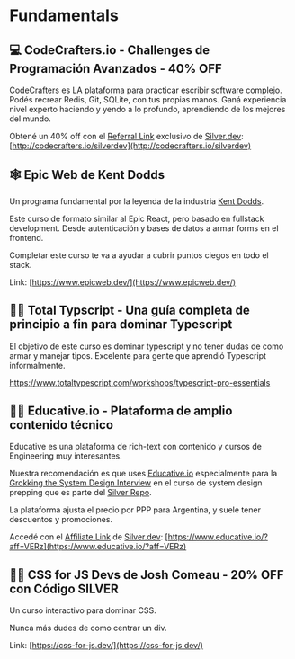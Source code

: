 
# Fundamentals

## 💻 CodeCrafters.io - Challenges de Programación Avanzados - 40% OFF

[CodeCrafters](https://codecrafters.io/) es LA plataforma para practicar escribir software complejo. Podés recrear Redis, Git, SQLite, con tus propias manos. Ganá experiencia nivel experto haciendo y yendo a lo profundo, aprendiendo de los mejores del mundo.

Obtené un 40% off con el [Referral Link](http://codecrafters.io/silverdev) exclusivo de [Silver.dev](http://Silver.dev): [http://codecrafters.io/silverdev](http://codecrafters.io/silverdev)

## 🕸️ Epic Web de Kent Dodds

Un programa fundamental por la leyenda de la industria [Kent Dodds](https://x.com/kentcdodds).

Este curso de formato similar al Epic React, pero basado en fullstack development. Desde autenticación y bases de datos a armar forms en el frontend.

Completar este curso te va a ayudar a cubrir puntos ciegos en todo el stack.

Link: [https://www.epicweb.dev/](https://www.epicweb.dev/)

## 👩‍🏫 Total Typscript - Una guía completa de principio a fin para dominar Typescript

El objetivo de este curso es dominar typescript y no tener dudas de como armar y manejar tipos.
Excelente para gente que aprendió Typescript informalmente.

https://www.totaltypescript.com/workshops/typescript-pro-essentials

## 👩‍🏫 Educative.io - Plataforma de amplio contenido técnico

Educative es una plataforma de rich-text con contenido y cursos de Engineering muy interesantes.

Nuestra recomendación es que uses [Educative.io](http://Educative.io) especialmente para la [Grokking the System Design Interview](https://www.educative.io/courses/grokking-modern-system-design-interview-for-engineers-managers?aff=VERz) en el curso de system design prepping que es parte del [Silver Repo](https://github.com/conanbatt/interview-practice/blob/main/system-design/README.md).

La plataforma ajusta el precio por PPP para Argentina, y suele tener descuentos y promociones.

Accedé con el [Affiliate Link](https://www.educative.io/?aff=VERz) de [Silver.dev](http://Silver.dev): [https://www.educative.io/?aff=VERz](https://www.educative.io/?aff=VERz)

## 👨‍🎨 CSS for JS Devs de Josh Comeau - 20% OFF con Código SILVER

Un curso interactivo para dominar CSS.

Nunca más dudes de como centrar un div.

Link: [https://css-for-js.dev/](https://css-for-js.dev/)
